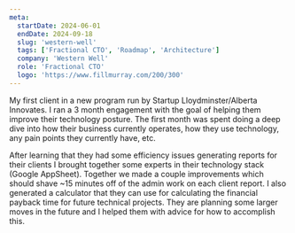```yaml
---
meta:
  startDate: 2024-06-01
  endDate: 2024-09-18
  slug: 'western-well'
  tags: ['Fractional CTO', 'Roadmap', 'Architecture']
  company: 'Western Well'
  role: 'Fractional CTO'
  logo: 'https://www.fillmurray.com/200/300'
---
```


My first client in a new program run by Startup Lloydminster/Alberta Innovates. I ran a 3 month
engagement with the goal of helping them improve their technology posture. The first month was
spent doing a deep dive into how their business currently operates, how they use technology,
any pain points they currently have, etc.

After learning that they had some efficiency issues generating reports for their clients I brought
together some experts in their technology stack (Google AppSheet). Together we made a couple
improvements which should shave ~15 minutes off of the admin work on each client report. I also
generated a calculator that they can use for calculating the financial payback time for future
technical projects. They are planning some larger moves in the future and I helped them with
advice for how to accomplish this.
